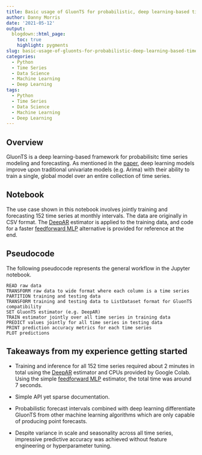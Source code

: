 ```yaml
---
title: Basic usage of GluonTS for probabilistic, deep learning-based time series forecasting
author: Danny Morris
date: '2021-05-12'
output: 
  blogdown::html_page:
    toc: true
    highlight: pygments
slug: basic-usage-of-gluonts-for-probabilistic-deep-learning-based-time-series-forecasting
categories:
  - Python
  - Time Series
  - Data Science
  - Machine Learning
  - Deep Learning
tags:
  - Python
  - Time Series
  - Data Science
  - Machine Learning
  - Deep Learning
---
```


## Overview

GluonTS is a deep learning-based framework for probabilisitc time series modeling and forecasting. As mentioned in the [paper](https://arxiv.org/pdf/1906.05264.pdf), deep learning models improve upon traditional univariate models (e.g. Arima) with their ability to train a single, global model over an entire collection of time series. 

## Notebook

The use case shown in this notebook involves jointly training and forecasting 152 time series at monthly intervals. The data are originally in CSV format. 
The [DeepAR](https://arxiv.org/pdf/1704.04110.pdf) estimator is applied to the training data, and code for a faster [feedforward MLP](https://ts.gluon.ai/api/gluonts/gluonts.model.simple_feedforward.html) alternative is provided for reference at the end.

<script src="https://gist.github.com/dannymorris/49af9fa607552ab5da9813d0dce8c9ac.js"></script>

## Pseudocode

The following pseudocode represents the general workflow in the Jupyter notebook.

```
READ raw data
TRANSFORM raw data to wide format where each column is a time series
PARTITION training and testing data
TRANSFORM training and testing data to ListDataset format for GluonTS compatibility
SET GluonTS estimator (e.g. DeepAR)
TRAIN estimator jointly over all time series in training data
PREDICT values jointly for all time series in testing data
PRINT prediction accuracy metrics for each time series
PLOT predictions
```

## Takeaways from my experience getting started

- Training and inference for all 152 time series required about 2 minutes in total using the [DeepAR](https://ts.gluon.ai/api/gluonts/gluonts.model.deepar.html) estimator and CPUs provided by Google Colab. Using the simple [feedforward MLP](https://ts.gluon.ai/api/gluonts/gluonts.model.simple_feedforward.html) estimator, the total time was around 7 seconds.

- Simple API yet sparse documentation.

- Probabilistic forecast intervals combined with deep learning differentiate GluonTS from other machine learning algorithms which are only capable of producing point forecasts.

- Despite variance in scale and seasonality across all time series, impressive predictive accuracy was achieved without feature engineering or hyperparameter tuning.